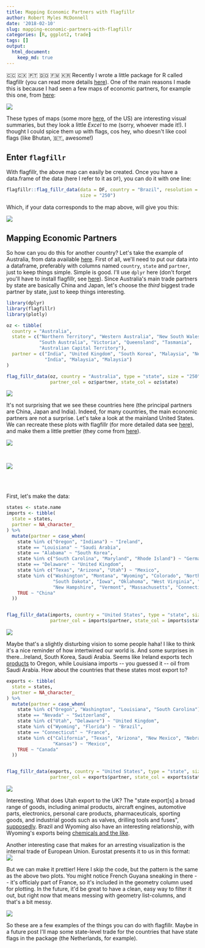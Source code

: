 ```yaml
---
title: Mapping Economic Partners with flagfillr
author: Robert Myles McDonnell
date: '2018-02-10'
slug: mapping-economic-partners-with-flagfillr
categories: [R, ggplot2, trade]
tags: []
output: 
  html_document:
    keep_md: true
---
```


🇨🇨 🇨🇽 🇵🇹 🇩🇴 🇫🇲 🇰🇷
Recently I wrote a little package for R called flagfillr (you can read more details [here](https://github.com/RobertMyles/flagfillr)). One of the main reasons I made this is because I had seen a few maps of economic partners, for example this one, from [here](http://drunkeynesian.blogspot.com.br/2017/11/o-que-os-estados-brasileiros-exportam.html):  

![](https://i.imgur.com/6aL6KI9.png)

These types of maps (some more [here](http://www.businessinsider.com/us-state-import-export-international-trade-partner-map-2017-11), of the US) are interesting visual summaries, but they look a little *Excel* to me (sorry, whoever made it!). I thought I could spice them up with flags, cos hey, who doesn't like cool flags (like Bhutan, 🇧🇹, awesome!)

## Enter `flagfillr`

With flagfillr, the above map can easily be created. Once you have a data.frame of the data (here I refer to it as `DF`), you can do it with one line: 

```r
flagfillr::flag_fillr_data(data = DF, country = "Brazil", resolution = "large",
                           size = "250")
```

Which, if your data corresponds to the map above, will give you this: 

![](https://i.imgur.com/qbNUhbY.png)


## Mapping Economic Partners

So how can you do this for another country? Let's take the example of Australia, from data available [here](http://dfat.gov.au/trade/resources/trade-at-a-glance/Pages/goods-by-state.aspx). First of all, we'll need to put our data into a dataframe, preferably with columns named `country`, `state` and `partner`, just to keep things simple. Simple is good. I'll use `dplyr` here (don't forget you'll have to install flagfillr, see [here](https://github.com/RobertMyles/flagfillr)). Since Australia's main trade partners by state are basically China and Japan, let's choose the *third* biggest trade partner by state, just to keep things interesting. 


```r
library(dplyr)
library(flagfillr) 
library(plotly)

oz <- tibble(
  country = "Australia",
  state = c("Northern Territory", "Western Australia", "New South Wales",
            "South Australia", "Victoria", "Queensland", "Tasmania",
            "Australian Capital Territory"),
  partner = c("India", "United Kingdom", "South Korea", "Malaysia", "New Zealand",
              "India", "Malaysia", "Malaysia")
)

flag_fillr_data(oz, country = "Australia", type = "state", size = "250",
                partner_col = oz$partner, state_col = oz$state)
```

![](2018-02-10-mapping-economic-partners-with-flagfillr_files/figure-html/unnamed-chunk-2-1.png)<!-- -->


It's not surprising that we see these countries here (the principal partners are China, Japan and India). Indeed, for many countries, the main economic partners are not a surprise. Let's take a look at the mainland United States. We can recreate these plots with flagfillr (for more detailed data see [here](https://www.census.gov/foreign-trade/statistics/state/data/index.html)), and make them a little prettier (they come from [here](http://www.businessinsider.com/us-state-import-export-international-trade-partner-map-2017-11)). 

![](https://i.imgur.com/6D6PJD4.png)

<br>

![](https://i.imgur.com/J16wz88.png)

<br>

<br>

First, let's make the data:  


```r
states <- state.name
imports <- tibble(
  state = states,
  partner = NA_character_
) %>% 
  mutate(partner = case_when(
    state %in% c("Oregon", "Indiana") ~ "Ireland",
    state == "Louisiana" ~ "Saudi Arabia",
    state == "Alabama" ~ "South Korea",
    state %in% c("South Carolina", "Maryland", "Rhode Island") ~ "Germany",
    state == "Delaware" ~ "United Kingdom",
    state %in% c("Texas", "Arizona", "Utah") ~ "Mexico",
    state %in% c("Washington", "Montana", "Wyoming", "Colorado", "North Dakota", 
                 "South Dakota", "Iowa", "Oklahoma", "West Virginia", "Maine",
                 "New Hampshire", "Vermont", "Massachusetts", "Connecticut") ~"Canada",
    TRUE ~ "China"
  ))


flag_fillr_data(imports, country = "United States", type = "state", size = "250",
                partner_col = imports$partner, state_col = imports$state)
```

![](2018-02-10-mapping-economic-partners-with-flagfillr_files/figure-html/unnamed-chunk-3-1.png)<!-- -->


Maybe that's a slightly disturbing vision to some people haha! I like to think it's a nice reminder of how intertwined our world is. And some surprises in there...Ireland, South Korea, Saudi Arabia. Seems like Ireland exports tech [products](https://www.census.gov/foreign-trade/statistics/state/data/wy.html) to Oregon, while Louisiana imports -- you guessed it -- oil from Saudi Arabia. How about the countries that these states most export to?


```r
exports <- tibble(
  state = states,
  partner = NA_character_
) %>% 
  mutate(partner = case_when(
    state %in% c("Oregon", "Washington", "Louisiana", "South Carolina") ~ "China",
    state == "Nevada" ~ "Switzerland",
    state %in% c("Utah", "Delaware") ~ "United Kingdom",
    state %in% c("Wyoming", "Florida") ~ "Brazil",
    state == "Connecticut" ~ "France",
    state %in% c("California", "Texas", "Arizona", "New Mexico", "Nebraska", 
                 "Kansas") ~ "Mexico",
    TRUE ~ "Canada"
  ))


flag_fillr_data(exports, country = "United States", type = "state", size = "250",
                partner_col = exports$partner, state_col = exports$state)
```

![](2018-02-10-mapping-economic-partners-with-flagfillr_files/figure-html/unnamed-chunk-4-1.png)<!-- -->



Interesting. What does Utah export to the UK? The "state export[s] a broad range of goods, including animal products, aircraft engines, automotive parts, electronics, personal care products, pharmaceuticals, sporting goods, and industrial goods such as valves, drilling tools and fuses", [supposedly](https://www.deseretnews.com/article/865601174/British-diplomat-lauds-UK-trade-relations-with-Utah.html). Brazil and Wyoming also have an interesting relationship, with Wyoming's exports being [chemicals and the like](https://www.census.gov/foreign-trade/statistics/state/data/wy.html). 


Another interesting case that makes for an arresting visualization is the internal trade of European Union. Eurostat presents it to us in this format:  
![](https://i.imgur.com/PikLKyh.png)

But we can make it prettier! Here I skip the code, but the pattern is the same as the above two plots. You might notice French Guyana sneaking in there -- it's officialy part of France, so it's included in the geometry column used for plotting. In the future, it'd be great to have a clean, easy way to filter it out, but right now that means messing with geometry list-columns, and that's a bit messy.  

![](2018-02-10-mapping-economic-partners-with-flagfillr_files/figure-html/unnamed-chunk-5-1.png)<!-- -->


So these are a few examples of the things you can do with flagfillr. Maybe in a future post I'll map some state-level trade for the countries that have state flags in the package (the Netherlands, for example). 


